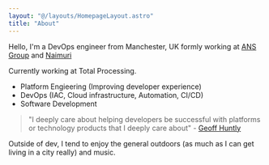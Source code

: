 ```yaml
---
layout: "@/layouts/HomepageLayout.astro"
title: "About"
---
```


Hello, I'm a DevOps engineer from Manchester, UK formly working at [ANS Group](https://www.ans.co.uk/) and [Naimuri](https://naimuri.com)

Currently working at Total Processing.

- Platform Engieering (Improving developer experience)
- DevOps (IAC, Cloud infrastructure, Automation, CI/CD) 
- Software Development

> "I deeply care about helping developers be successful with platforms or technology products that I deeply care about" - [Geoff Huntly](https://ghuntley.com/about/)

Outside of dev, I tend to enjoy the general outdoors (as much as I can get living in a city really) and music. 

